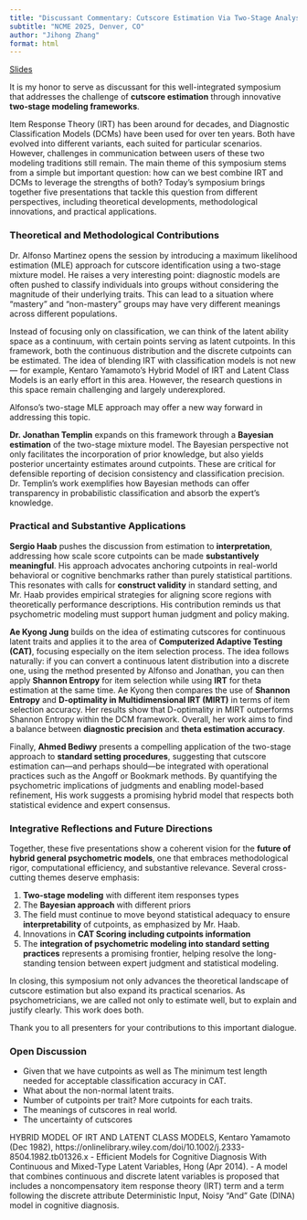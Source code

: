 ```yaml
---
title: "Discussant Commentary: Cutscore Estimation Via Two-Stage Analysis—Implications for Psychometric Research and Practice"
subtitle: "NCME 2025, Denver, CO"
author: "Jihong Zhang"
format: html
---
```


[Slides](slides.qmd)

It is my honor to serve as discussant for this well-integrated symposium that addresses the challenge of **cutscore estimation** through innovative **two-stage modeling frameworks**.

Item Response Theory (IRT) has been around for decades, and Diagnostic Classification Models (DCMs) have been used for over ten years. Both have evolved into different variants, each suited for particular scenarios. However, challenges in communication between users of these two modeling traditions still remain. The main theme of this symposium stems from a simple but important question: how can we best combine IRT and DCMs to leverage the strengths of both? Today's symposium brings together five presentations that tackle this question from different perspectives, including theoretical developments, methodological innovations, and practical applications.


### Theoretical and Methodological Contributions

Dr. Alfonso Martinez opens the session by introducing a maximum likelihood estimation (MLE) approach for cutscore identification using a two-stage mixture model. He raises a very interesting point: diagnostic models are often pushed to classify individuals into groups without considering the magnitude of their underlying traits. This can lead to a situation where "mastery" and "non-mastery" groups may have very different meanings across different populations.

Instead of focusing only on classification, we can think of the latent ability space as a continuum, with certain points serving as latent cutpoints. In this framework, both the continuous distribution and the discrete cutpoints can be estimated. The idea of blending IRT with classification models is not new— for example, Kentaro Yamamoto’s Hybrid Model of IRT and Latent Class Models is an early effort in this area. However, the research questions in this space remain challenging and largely underexplored. 

Alfonso’s two-stage MLE approach may offer a new way forward in addressing this topic.

**Dr. Jonathan Templin** expands on this framework through a **Bayesian estimation** of the two-stage mixture model. The Bayesian perspective not only facilitates the incorporation of prior knowledge, but also yields posterior uncertainty estimates around cutpoints. These are critical for defensible reporting of decision consistency and classification precision. Dr. Templin's work exemplifies how Bayesian methods can offer transparency in probabilistic classification and absorb the expert's knowledge.

### Practical and Substantive Applications

**Sergio Haab** pushes the discussion from estimation to **interpretation**, addressing how scale score cutpoints can be made **substantively meaningful**. His approach advocates anchoring cutpoints in real-world behavioral or cognitive benchmarks rather than purely statistical partitions. This resonates  with calls for **construct validity** in standard setting, and Mr. Haab provides empirical strategies for aligning score regions with theoretically performance descriptions. His contribution reminds us that psychometric modeling must support human judgment and policy making.


**Ae Kyong Jung** builds on the idea of estimating cutscores for continuous latent traits and applies it to the area of **Computerized Adaptive Testing (CAT)**, focusing especially on the item selection process. The idea follows naturally: if you can convert a continuous latent distribution into a discrete one, using the method presented by Alfonso and Jonathan, you can then apply **Shannon Entropy** for item selection while using **IRT** for theta estimation at the same time. Ae Kyong then compares the use of **Shannon Entropy** and **D-optimality in Multidimensional IRT (MIRT)** in terms of item selection accuracy. Her results show that D-optimality in MIRT outperforms Shannon Entropy within the DCM framework. Overall, her work aims to find a balance between **diagnostic precision** and **theta estimation accuracy**.


Finally, **Ahmed Bediwy** presents a compelling application of the two-stage approach to **standard setting procedures**, suggesting that cutscore estimation can—and perhaps should—be integrated with operational practices such as the Angoff or Bookmark methods. By quantifying the psychometric implications of judgments and enabling model-based refinement, His work suggests a promising hybrid model that respects both statistical evidence and expert consensus.

### Integrative Reflections and Future Directions

Together, these five presentations show a coherent vision for the **future of hybrid general psychometric models**, one that embraces methodological rigor, computational efficiency, and substantive relevance. Several cross-cutting themes deserve emphasis:

1. **Two-stage modeling** with different item responses types
2. The **Bayesian approach** with different priors
3. The field must continue to move beyond statistical adequacy to ensure **interpretability** of cutpoints, as emphasized by Mr. Haab.
4. Innovations in **CAT Scoring including cutpoints information**
5. The **integration of psychometric modeling into standard setting practices** represents a promising frontier, helping resolve the long-standing tension between expert judgment and statistical modeling.

In closing, this symposium not only advances the theoretical landscape of cutscore estimation but also expand its practical scenarios. As psychometricians, we are called not only to estimate well, but to explain and justify clearly. This work does both.

Thank you to all presenters for your contributions to this important dialogue.


### Open Discussion

- Given that we have cutpoints as well as The minimum test length needed for acceptable classification accuracy in CAT.
- What about the non-normal latent traits. 
- Number of cutpoints per trait? More cutpoints for each traits. 
- The meanings of cutscores in real world. 
- The uncertainty of cutscores




HYBRID MODEL OF IRT AND LATENT CLASS MODELS, Kentaro Yamamoto (Dec 1982), https://onlinelibrary.wiley.com/doi/10.1002/j.2333-8504.1982.tb01326.x
- Efficient Models for Cognitive Diagnosis With Continuous and Mixed-Type Latent Variables, Hong (Apr 2014).
	- A model that combines continuous and discrete latent variables is proposed that includes a noncompensatory item response theory (IRT) term and a term following the discrete attribute Deterministic Input, Noisy “And” Gate (DINA) model in cognitive diagnosis.